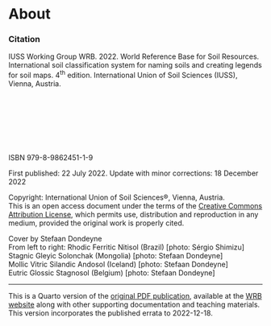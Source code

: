 # About {.unnumbered}

### Citation

IUSS Working Group WRB. 2022. World Reference Base for Soil Resources. International soil classification system for naming soils and creating legends for soil maps. 4^th^ edition. International Union of Soil Sciences (IUSS), Vienna, Austria.

\
\
\
\
\
\

ISBN 979-8-9862451-1-9

First published: 22 July 2022. Update with minor corrections: 18 December 2022

Copyright: International Union of Soil Sciences®, Vienna, Austria.\
This is an open access document under the terms of the [Creative Commons Attribution License](https://creativecommons.org/licenses/by/4.0/legalcode), which permits use, distribution and reproduction in any medium, provided the original work is properly cited.

Cover by Stefaan Dondeyne\
From left to right: Rhodic Ferritic Nitisol (Brazil) \[photo: Sérgio Shimizu\]\
Stagnic Gleyic Solonchak (Mongolia) \[photo: Stefaan Dondeyne\]\
Mollic Vitric Silandic Andosol (Iceland) \[photo: Stefaan Dondeyne\]\
Eutric Glossic Stagnosol (Belgium) \[photo: Stefaan Dondeyne\]

------------------------------------------------------------------------

This is a Quarto version of the [original PDF publication](https://wrb.isric.org/files/WRB_fourth_edition_2022-12-18.pdf), available at the [WRB website](https://wrb.isric.org/) along with other supporting documentation and teaching materials. This version incorporates the published errata to 2022-12-18.

